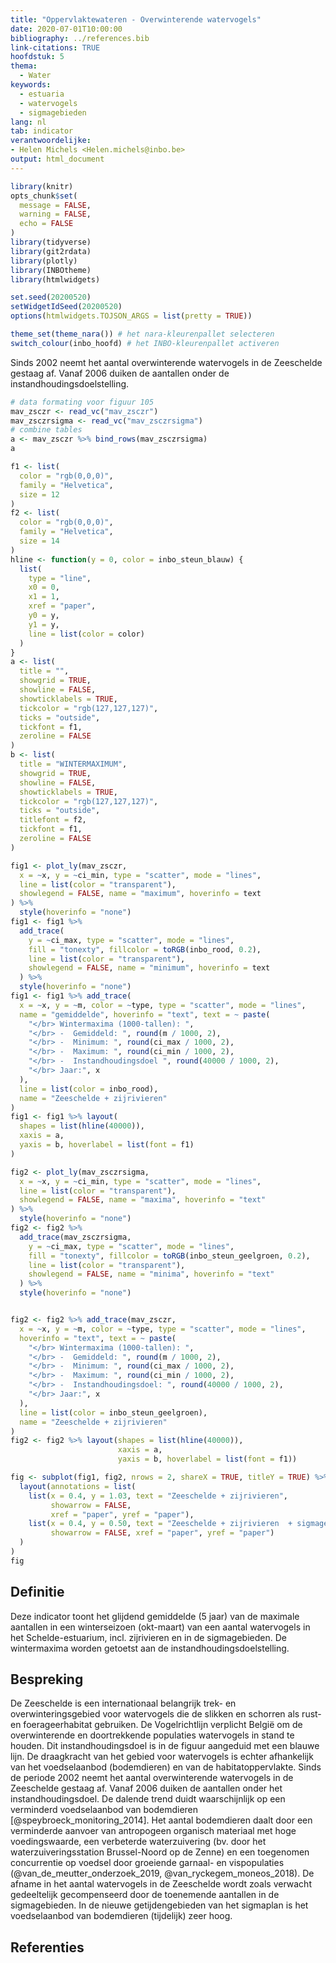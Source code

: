 ```yaml
---
title: "Oppervlaktewateren - Overwinterende watervogels"
date: 2020-07-01T10:00:00
bibliography: ../references.bib
link-citations: TRUE
hoofdstuk: 5
thema:
  - Water
keywords:
  - estuaria
  - watervogels
  - sigmagebieden
lang: nl
tab: indicator
verantwoordelijke:
- Helen Michels <Helen.michels@inbo.be>
output: html_document
---
```


```r
library(knitr)
opts_chunk$set(
  message = FALSE,
  warning = FALSE,
  echo = FALSE
)
library(tidyverse)
library(git2rdata)
library(plotly)
library(INBOtheme)
library(htmlwidgets)

set.seed(20200520)
setWidgetIdSeed(20200520)
options(htmlwidgets.TOJSON_ARGS = list(pretty = TRUE))

theme_set(theme_nara()) # het nara-kleurenpallet selecteren
switch_colour(inbo_hoofd) # het INBO-kleurenpallet activeren
```
Sinds 2002 neemt het aantal overwinterende watervogels in de Zeeschelde gestaag af.
Vanaf 2006 duiken de aantallen onder de instandhoudingsdoelstelling.

```r
# data formating voor figuur 105
mav_zsczr <- read_vc("mav_zsczr")
mav_zsczrsigma <- read_vc("mav_zsczrsigma")
# combine tables
a <- mav_zsczr %>% bind_rows(mav_zsczrsigma)
a
```
```r
f1 <- list(
  color = "rgb(0,0,0)",
  family = "Helvetica",
  size = 12
)
f2 <- list(
  color = "rgb(0,0,0)",
  family = "Helvetica",
  size = 14
)
hline <- function(y = 0, color = inbo_steun_blauw) {
  list(
    type = "line",
    x0 = 0,
    x1 = 1,
    xref = "paper",
    y0 = y,
    y1 = y,
    line = list(color = color)
  )
}
a <- list(
  title = "",
  showgrid = TRUE,
  showline = FALSE,
  showticklabels = TRUE,
  tickcolor = "rgb(127,127,127)",
  ticks = "outside",
  tickfont = f1,
  zeroline = FALSE
)
b <- list(
  title = "WINTERMAXIMUM",
  showgrid = TRUE,
  showline = FALSE,
  showticklabels = TRUE,
  tickcolor = "rgb(127,127,127)",
  ticks = "outside",
  titlefont = f2,
  tickfont = f1,
  zeroline = FALSE
)

fig1 <- plot_ly(mav_zsczr,
  x = ~x, y = ~ci_min, type = "scatter", mode = "lines",
  line = list(color = "transparent"),
  showlegend = FALSE, name = "maximum", hoverinfo = text
) %>%
  style(hoverinfo = "none")
fig1 <- fig1 %>%
  add_trace(
    y = ~ci_max, type = "scatter", mode = "lines",
    fill = "tonexty", fillcolor = toRGB(inbo_rood, 0.2),
    line = list(color = "transparent"),
    showlegend = FALSE, name = "minimum", hoverinfo = text
  ) %>%
  style(hoverinfo = "none")
fig1 <- fig1 %>% add_trace(
  x = ~x, y = ~m, color = ~type, type = "scatter", mode = "lines",
  name = "gemiddelde", hoverinfo = "text", text = ~ paste(
    "</br> Wintermaxima (1000-tallen): ",
    "</br> -  Gemiddeld: ", round(m / 1000, 2),
    "</br> -  Minimum: ", round(ci_max / 1000, 2),
    "</br> -  Maximum: ", round(ci_min / 1000, 2),
    "</br> -  Instandhoudingsdoel ", round(40000 / 1000, 2),
    "</br> Jaar:", x
  ),
  line = list(color = inbo_rood),
  name = "Zeeschelde + zijrivieren"
)
fig1 <- fig1 %>% layout(
  shapes = list(hline(40000)),
  xaxis = a,
  yaxis = b, hoverlabel = list(font = f1)
)

fig2 <- plot_ly(mav_zsczrsigma,
  x = ~x, y = ~ci_min, type = "scatter", mode = "lines",
  line = list(color = "transparent"),
  showlegend = FALSE, name = "maxima", hoverinfo = "text"
) %>%
  style(hoverinfo = "none")
fig2 <- fig2 %>%
  add_trace(mav_zsczrsigma,
    y = ~ci_max, type = "scatter", mode = "lines",
    fill = "tonexty", fillcolor = toRGB(inbo_steun_geelgroen, 0.2),
    line = list(color = "transparent"),
    showlegend = FALSE, name = "minima", hoverinfo = "text"
  ) %>%
  style(hoverinfo = "none")


fig2 <- fig2 %>% add_trace(mav_zsczr,
  x = ~x, y = ~m, color = ~type, type = "scatter", mode = "lines",
  hoverinfo = "text", text = ~ paste(
    "</br> Wintermaxima (1000-tallen): ",
    "</br> -  Gemiddeld: ", round(m / 1000, 2),
    "</br> -  Minimum: ", round(ci_max / 1000, 2),
    "</br> -  Maximum: ", round(ci_min / 1000, 2),
    "</br> -  Instandhoudingsdoel: ", round(40000 / 1000, 2),
    "</br> Jaar:", x
  ),
  line = list(color = inbo_steun_geelgroen),
  name = "Zeeschelde + zijrivieren"
)
fig2 <- fig2 %>% layout(shapes = list(hline(40000)),
                        xaxis = a,
                        yaxis = b, hoverlabel = list(font = f1))

fig <- subplot(fig1, fig2, nrows = 2, shareX = TRUE, titleY = TRUE) %>%
  layout(annotations = list(
    list(x = 0.4, y = 1.03, text = "Zeeschelde + zijrivieren",
         showarrow = FALSE,
         xref = "paper", yref = "paper"),
    list(x = 0.4, y = 0.50, text = "Zeeschelde + zijrivieren  + sigmagebieden",
         showarrow = FALSE, xref = "paper", yref = "paper")
  )
)
fig
```

## Definitie

Deze indicator toont het glijdend gemiddelde (5 jaar) van de maximale aantallen in een winterseizoen (okt-maart) van een aantal watervogels in het Schelde-estuarium, incl. zijrivieren en in de sigmagebieden. De wintermaxima worden getoetst aan de instandhoudingsdoelstelling.

## Bespreking

De Zeeschelde is een internationaal belangrijk trek- en overwinteringsgebied voor watervogels die de slikken en schorren als rust- en foerageerhabitat gebruiken. De Vogelrichtlijn verplicht België om de overwinterende en doortrekkende populaties watervogels in stand te houden. Dit instandhoudingsdoel is in de figuur aangeduid met een  blauwe lijn. De draagkracht van het gebied voor watervogels is echter afhankelijk van het voedselaanbod (bodemdieren) en van de habitatoppervlakte. Sinds de periode 2002 neemt het aantal overwinterende watervogels in de Zeeschelde gestaag af. Vanaf 2006 duiken de aantallen onder het instandhoudingsdoel.
De dalende trend duidt waarschijnlijk op een verminderd voedselaanbod van bodemdieren [@speybroeck_monitoring_2014].
Het aantal bodemdieren daalt door een verminderde aanvoer van antropogeen organisch materiaal met hoge voedingswaarde, een verbeterde waterzuivering (bv. door het waterzuiveringsstation Brussel-Noord op de Zenne) en een toegenomen concurrentie op voedsel door groeiende garnaal- en vispopulaties (@van_de_meutter_onderzoek_2019, @van_ryckegem_moneos_2018).
De afname in het aantal watervogels in de Zeeschelde wordt zoals verwacht gedeeltelijk gecompenseerd door de toenemende aantallen in de sigmagebieden.
In de nieuwe getijdengebieden van het sigmaplan is het voedselaanbod van bodemdieren (tijdelijk) zeer hoog.

## Referenties
